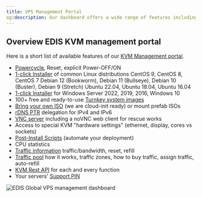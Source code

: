 ```yaml
---
title: VPS Management Portal
og:description: Our dashboard offers a wide range of features including powercycling, autoinstallers, BYO .iso, rDNS, VNC/noVNC, Turnkey images, post-install scripts, traffic pool, statistics, ...
---
```


## **Overview EDIS KVM management portal**

Here is a short list of available features of our <a href="https://manage.edisglobal.com/clientarea.php" target="_blank">KVM Management portal</a>.

- [Powercycle](./power-cycle-or-reboot-a-vps), Reset, explicit Power-OFF/ON
- [1-click Installer](./autoinstall-reinstall-install-vps-linux-windows)
  of common Linux distributions CentOS 9, CentOS 8, CentOS 7 Debian 12 (Bookworm),
  Debian 11 (Bullseye), Debian 10 (Buster), Debian 9 (Stretch) Ubuntu 22.04, Ubuntu
  18.04, Ubuntu 16.04
- [1-click Installer](./autoinstall-reinstall-install-vps-linux-windows) for Windows Server 2022, 2019, 2016, Windows 10
- 100+ free and ready-to-use [Turnkey system images](./autoinstall-reinstall-install-vps-linux-windows)
- [Bring your own ISO](./bring-your-own-iso) (we are cloud-init ready) or mount prefab ISOs
- [rDNS PTR](../faq/ip-addresses/setting-up-reverse-pointers) delegation for IPv4 and IPv6
- [VNC server](./enable-vnc-server) including a noVNC web client for rescue works
- Access to special KVM "hardware settings" (ethernet, display, cores vs sockets)
- [Post-Install Scripts](./post-install-scripts) (automate your deployment)
- CPU statistics
- [Traffic information](../faq/traffic-bandwidth/traffic-stats-refill-explained) traffic/bandwidth, reset, refill
- [Traffic pool](../faq/traffic-bandwidth/traffic-pool-global-and-premium-traffic-zone) how it works, traffic zones, how to buy traffic, assign traffic, auto-refill
- [KVM Rest API](../api-reference2/) for each and every function
- Your servers' [Support PIN](./your-support-pin)

![EDIS Global VPS management dashboard](/assets/JHn_7S09-RiwMFdxk_6kL_edis-kvm-management-panel-da426c30c2.png "EDIS Global VPS management dashboard")
